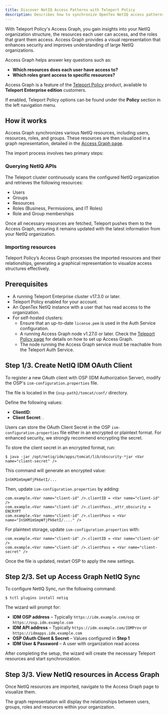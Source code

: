 ```yaml
---
title: Discover NetIQ Access Patterns with Teleport Policy
description: Describes how to synchronize OpenTex NetIQ access patterns using Teleport Policy and Access Graph.
---
```


With Teleport Policy's Access Graph, you gain insights into your NetIQ organization
structure, the resources each user can access, and the roles that grant them access.
Access Graph provides a visual representation that enhances security and improves
understanding of large NetIQ organizations.  

Access Graph helps answer key questions such as:  

- **Which resources does each user have access to?**  
- **Which roles grant access to specific resources?**  

Access Graph is a feature of the [Teleport Policy](https://goteleport.com/platform/policy/) product, available to **Teleport Enterprise edition** customers.  

If enabled, Teleport Policy options can be found under the **Policy** section in the left navigation menu.  

## How it works

Access Graph synchronizes various NetIQ resources, including users, resources, roles, and groups.
These resources are then visualized in a graph representation, detailed in the
[Access Graph page](../teleport-policy.mdx).  

The import process involves two primary steps:  

### Querying NetIQ APIs

The Teleport cluster continuously scans the configured NetIQ organization and retrieves the
following resources:  

- Users  
- Groups  
- Resources  
- Roles (Business, Permissions, and IT Roles)  
- Role and Group memberships  

Once all necessary resources are fetched, Teleport pushes them to the Access Graph, 
ensuring it remains updated with the latest information from your NetIQ organization.  

### Importing resources

Teleport Policy’s Access Graph processes the imported resources 
and their relationships, generating a graphical representation
to visualize access structures effectively.  


## Prerequisites

- A running Teleport Enterprise cluster v17.3.0 or later.
- Teleport Policy enabled for your account.
- An OpenTex NetIQ instance with a user that has read access to the organization.
- For self-hosted clusters:
  - Ensure that an up-to-date `license.pem` is used in the Auth Service configuration.
  - A running Access Graph node v1.27.0 or later.
Check the [Teleport Policy page](../teleport-policy.mdx) for details on
how to set up Access Graph.
  - The node running the Access Graph service must be reachable from the Teleport Auth Service.

## Step 1/3. Create NetIQ IDM OAuth Client

To register a new OAuth client with OSP (IDM Authorization Server), modify the OSP's
`ism-configuration.properties` file.  

The file is located in the `{osp-path}/tomcat/conf/` directory.  

Define the following values:  

- **ClientID**: <Var name="client-id" /> 
- **Client Secret**: <Var name="client-secret" />.

Users can store the OAuth Client Secret in the OSP `ism-configuration.properties` 
file either in an encrypted or plaintext format. 
For enhanced security, we strongly recommend encrypting the secret.

<Tabs>
<TabItem label="Encrypted secret" >

To store the client secret in an encrypted format, run:  

```code
$ java -jar /opt/netiq/idm/apps/tomcat/lib/obscurity-*jar <Var name="client-secret" />
```

This command will generate an encrypted value:  

```code
InSKM1mSmpWfjPk6etI/...
```

Then, update `ism-configuration.properties` by adding:  

```code
com.example.<Var name="client-id" />.clientID = <Var name="client-id" />
com.example.<Var name="client-id" />.clientPass._attr_obscurity = ENCRYPT
com.example.<Var name="client-id" />.clientPass = <Var name="InSKM1mSmpWfjPk6etI/...." />
```

</TabItem>
<TabItem label="Plaintext secret" >

For plaintext storage, update `ism-configuration.properties` with:  

```code
com.example.<Var name="client-id" />.clientID = <Var name="client-id" />
com.example.<Var name="client-id" />.clientPass = <Var name="client-secret" />
```

</TabItem>
</Tabs>

Once the file is updated, restart OSP to apply the new settings.  

## Step 2/3. Set up Access Graph NetIQ Sync

To configure NetIQ Sync, run the following command:  

```code
$ tctl plugins install netiq

```

The wizard will prompt for:  

- **IDM OSP address** – Typically `https://idm.example.com/osp` or `https://osp.idm.example.com`  
- **IDM API address** – Typically `https://idm.example.com/IDMProv` or `https://idmapps.idm.example.com`  
- **OSP OAuth Client & Secret** – Values configured in **Step 1**  
- **IDM User & Password** – A user with organization read access  

After completing the setup, the wizard will create the necessary
Teleport resources and start synchronization.  


## Step 3/3. View NetIQ resources in Access Graph

Once NetIQ resources are imported, navigate to the Access Graph page to visualize them.  

The graph representation will display the relationships between users, groups, roles and resources within your organization.  